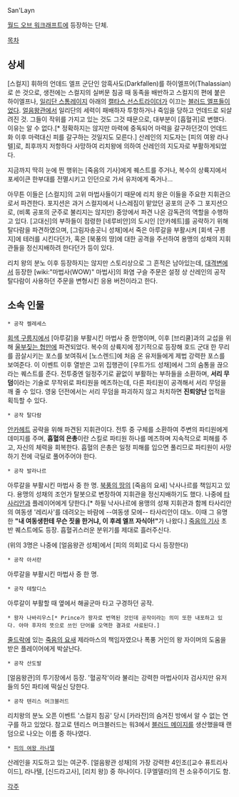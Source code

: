 San'Layn

[[월드 오브 워크래프트]]에 등장하는 단체.

[[목차]]
== 상세 ==
[스컬지] 휘하의 언데드 엘프 군단인 암흑사도(Darkfallen)를 하이엘프어(Thalassian)로 쓴 것으로, 생전에는 스컬지의 실버문 침공 때 동족을 배반하고 스컬지의 편에 붙은 하이엘프나, [[일리단 스톰레이지]] 아래의 [[캘타스 선스트라이더]]가 이끄는 [[블러드 엘프]]들이었다. [[얼음왕관]]에서 일리단의 세력이 패배하자 투항하거나 죽임을 당하고 언데드로 되살려진 것. 그들이 작위를 가지고 있는 것도 그것 때문으로, 대부분이 [흡혈귀]로 변했다. 이유는 알 수 없다.[* 정확하지는 않지만 마력에 중독되어 마력을 갈구하던것이 언데드화 이후 마력대신 피를 갈구하는 것일지도 모른다.] 산레인의 지도자는 [피의 여왕 라나텔]로, 최후까지 저항하다 사망하여 리치왕에 의하여 산레인의 지도자로 부활하게되었다.

지금까지 딱히 눈에 띈 행위는 [죽음의 기사]에게 퀘스트를 주거나, 복수의 상륙지에서 포세이큰 한부대를 전멸시키고 인던으로 가서 유저에게 죽거나...

아무튼 이들은 [스컬지]의 고위 마법사들이기 때문에 리치 왕은 이들을 주요한 지휘관으로서 파견한다.
포지션은 과거 스컬지에서 나스레짐이 맡았던 공포의 군주 그 포지션으로, (비록 공포의 군주로 불리지는 않지만) 중앙에서 파견 나온 감독관의 역할을 수행하고 있다.
[고대신]의 부하들이 점령한 [네루비안]의 도시인 [안카헤트]를 공략하기 위해 탈다람을 파견하였으며, [그림자송곳니 성채]에서 죽은 아루갈을 부활시켜 [회색 구릉지]에 테러를 시킨다던가, 혹은 [북풍의 땅]에 대한 공격을 주선하여 용맹의 성채의 지휘관들을 정신지배하려 한다던가 등이 있다.

리치 왕의 분노 이후 등장하지는 않지만 스토리상으로 그 흔적은 남아있는데, [[대격변]]에서 등장한 [wiki:"마법사(WOW)" 마법사]의 화염 구슬 주문은 설정 상 산레인의 공작 탈다람이 사용하던 주문을 변형시킨 응용 버전이라고 한다.

== 소속 인물 ==
 * 공작 켈레세스
[[회색 구릉지]]에서 [아루갈]을 부활시킨 마법사 중  한명이며, 이후 [브리쿨]과의 교섭을 위해 [[울부짖는 협만]]에 파견되었다. 복수의 상륙지에 정기적으로 등장해 호드 군대 한 무리를 끔살시키는 포스를 보여줘서 [노스렌드]에 처음 온 유저들에게 제법 강력한 포스를 보여준다. 이 이벤트 이후 열받은 고위 집행관이 [우트가드 성채]에서 그의 숨통을 끊으라는 퀘스트를 준다. 전투중엔 일정주기로 끝없이 부활하는 부하들을 소환하며, '''서리 무덤'''이라는 기술로 무작위로 파티원을 메즈하는데, 다른 파티원이 공격해서 서리 무덤을 깨 줄 수 있다. 영웅 던전에서는 서리 무덤을 파괴하지 않고 처치하면 '''진퇴양난''' 업적을 획득할 수 있다.

 * 공작 탈다람
[[안카헤트]] 공략을 위해 파견된 지휘관이다. 전투 중 구체를 소환하여 주변의 파티원에게 데미지를 주며, '''흡혈의 은총'''이란 스킬로 파티원 하나를 메즈하며 지속적으로 피해를 주고, 자신의 체력을 회복한다. 흡혈의 은총은 일정 피해를 입으면 풀리므로 파티원이 사망하기 전에 극딜로 풀어주어야 한다.

 * 공작 발라나르
아루갈을 부활시킨 마법사 중 한 명. [[북풍의 땅]]의 [죽음의 요새] 낙사나르를 책임지고 있다. 용맹의 성채의 조언가 탈봇으로 변장하여 지휘관을 정신지배하기도 했다. 나중에 [[타사리안]]과 플레이어에게 당한다.[* 하필 낙사나르에 용맹의 성채 지휘관과 함께 타사리안의 여동생 '레리사'를 데려오는 바람에 --여동생 모에-- 타사리안이 대노. 이때 그 유명한 '''"내 여동생한테 무슨 짓을 한거냐, 이 후레 엘프 자식아!"'''가 나왔다.] [[죽음의 기사]] 초반 퀘스트에도 등장. 흡혈귀스러운 분위기를 제대로 흘러주신다.

(위의 3명은 나중에 [얼음왕관 성채]에서 [피의 의회]로 다시 등장한다)

 * 공작 아서란
아루갈을 부활시킨 마법사 중 한 명.

 * 공작 테랄디스
아루갈이 부활할 때 옆에서 해골군마 타고 구경하던 공작.

 * 왕자 나바리우스[* Prince가 왕자로 번역된 것인데 공작이라는 의미 또한 내포하고 있다. 아마 후자의 뜻으로 쓰인 단어를 오역한 결과로 사료된다.]
[[줄드락]]에 있는 [[죽음의 요새]] 제라마스의 책임자였으나 폭풍 거인의 왕 자이머의 도움을 받은 플레이어에게 박살난다.

 * 공작 산도발
[얼음왕관]의 투기장에서 등장. '혈공작'이라 불리는 강력한 마법사이자 검사지만 유저들의 5인 파티에 떡실신 당한다.

 * 공작 텐리스 머크블러드
리치왕의 분노 오픈 이벤트 '스컬지 침공' 당시 [카라잔]의 숨겨진 방에서 알 수 없는 연구를 하고 있었다. 참고로 텐리스 머크블러드는 워3에서 [[블러드 메이지]]를 생산했을때 랜덤으로 나오는 이름 중 하나였다.

 * [[피의 여왕 라나텔]]
산레인을 지도하고 있는 여군주. [얼음왕관 성채]의 가장 강력한 4인조([교수 퓨트리사이드], 라나텔, [신드라고사], [리치 왕]) 중 하나이다. [쿠엘델라]의 전 소유주이기도 함.

[[각주]]
